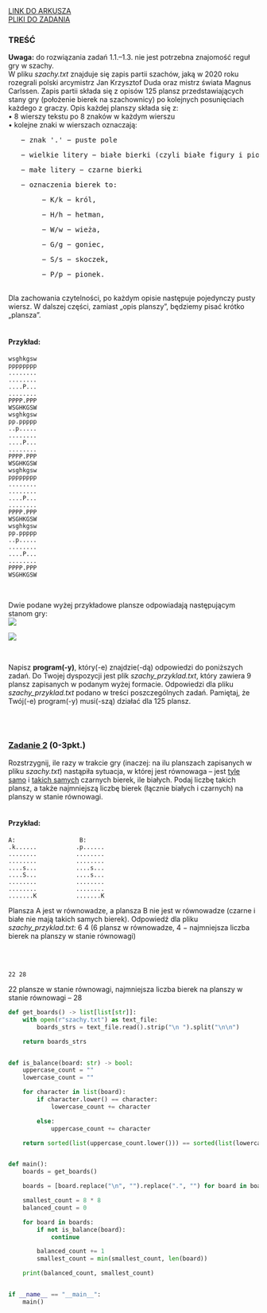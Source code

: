 
<div className="box_link"><a className="link  link_materials" target="_blank" href="https://cke.gov.pl/images/_EGZAMIN_MATURALNY_OD_2023/materialy_dodatkowe/pokazowe/Informatyka/MINP-R0-100-2203.pdf">LINK DO ARKUSZA</a>
<br/>
<a className="link  link_materials" href="https://cke.gov.pl/images/_EGZAMIN_MATURALNY_OD_2023/materialy_dodatkowe/pokazowe/Informatyka/Dane_2203.zip" >PLIKI DO ZADANIA</a>
<br/>
</div>

### TREŚĆ

<b>Uwaga:</b> do rozwiązania zadań 1.1.–1.3. nie jest potrzebna znajomość reguł gry w szachy.<br/>
W pliku <i>szachy.txt</i> znajduje się zapis partii szachów, jaką w 2020 roku rozegrali polski
arcymistrz Jan Krzysztof Duda oraz mistrz świata Magnus Carlssen. Zapis partii składa się
z opisów 125 plansz przedstawiających stany gry (położenie bierek na szachownicy) po
kolejnych posunięciach każdego z graczy. Opis każdej planszy składa się z:<br/>
• 8 wierszy tekstu po 8 znaków w każdym wierszu<br/>
• kolejne znaki w wierszach oznaczają:<br/>
<pre>   − znak '.' − puste pole</pre>  
<pre>   − wielkie litery − białe bierki (czyli białe figury i pionki)</pre>  
<pre>   − małe litery − czarne bierki</pre>  
<pre>   − oznaczenia bierek to:</pre> 
<pre>        − K/k − król, </pre> 
<pre>        − H/h − hetman,</pre> 
<pre>        − W/w − wieża,</pre> 
<pre>        − G/g − goniec,</pre> 
<pre>        − S/s − skoczek, </pre> 
<pre>        − P/p − pionek.</pre> 
<br/>
Dla zachowania czytelności, po każdym opisie następuje pojedynczy pusty wiersz. W dalszej
części, zamiast „opis planszy”, będziemy pisać krótko „plansza”.<br/><br/>

#### Przykład:<br/>

```
wsghkgsw
pppppppp
........
........
....P...
........
PPPP.PPP
WSGHKGSW
wsghkgsw
pp.ppppp
..p.....
........
....P...
........
PPPP.PPP
WSGHKGSW
wsghkgsw
pppppppp
........
........
....P...
........
PPPP.PPP
WSGHKGSW
wsghkgsw
pp.ppppp
..p.....
........
....P...
........
PPPP.PPP
WSGHKGSW
```
<br/>

Dwie podane wyżej przykładowe plansze odpowiadają następującym stanom gry:<br/>
![](https://i.imgur.com/QDpW7Wf.png)
<br/> 

![](https://i.imgur.com/R1uNeAN.png)

<br/>

Napisz <b>program(-y)</b>, który(-e) znajdzie(-dą) odpowiedzi do poniższych zadań.
Do Twojej dyspozycji jest plik <i>szachy_przyklad.txt</i>, który zawiera 9 plansz zapisanych
w podanym wyżej formacie. Odpowiedzi dla pliku <i>szachy_przyklad.txt</i> podano w treści
poszczególnych zadań. Pamiętaj, że Twój(-e) program(-y) musi(-szą) działać dla 125 plansz.

<br/><br/>

### <u>Zadanie 2</u>   (0-3pkt.)

Rozstrzygnij, ile razy w trakcie gry (inaczej: na ilu planszach zapisanych w pliku
<i>szachy.txt</i>) nastąpiła sytuacja, w której jest równowaga – jest <u>tyle samo</u> i <u>takich samych</u>
czarnych bierek, ile białych. Podaj liczbę takich plansz, a także najmniejszą liczbę bierek
(łącznie białych i czarnych) na planszy w stanie równowagi. <br/><br/>

#### Przykład:

```
A:                  B:
.k......           .p......
........           ........
........           ........
....s...           ....s...
....S...           ....s...
........           ........
........           ........
.......K           .......K
```

Plansza A jest w równowadze, a plansza B nie jest w równowadze (czarne i białe nie mają
takich samych bierek).
Odpowiedź dla pliku <i>szachy_przyklad.txt</i>:
6 4
(6 plansz w równowadze, 4 − najmniejsza liczba bierek na planszy w stanie równowagi)

<br/>
<br/>

<Dropdown title="ODPOWIEDŹ">

```
22 28
```

<p className={`dropdown_text`}>
    22 plansze w stanie równowagi, najmniejsza liczba bierek na planszy w stanie równowagi – 28
</p>

</Dropdown>





<Dropdown title="PRZYKŁADOWE ROZWIĄZANIE - PYTHON">

```python
def get_boards() -> list[list[str]]:
    with open(r"szachy.txt") as text_file:
        boards_strs = text_file.read().strip("\n ").split("\n\n")

    return boards_strs


def is_balance(board: str) -> bool:
    uppercase_count = ""
    lowercase_count = ""

    for character in list(board):
        if character.lower() == character:
            lowercase_count += character

        else:
            uppercase_count += character

    return sorted(list(uppercase_count.lower())) == sorted(list(lowercase_count))


def main():
    boards = get_boards()

    boards = [board.replace("\n", "").replace(".", "") for board in boards]

    smallest_count = 8 * 8
    balanced_count = 0

    for board in boards:
        if not is_balance(board):
            continue

        balanced_count += 1
        smallest_count = min(smallest_count, len(board))

    print(balanced_count, smallest_count)


if __name__ == "__main__":
    main()

```
</Dropdown>
